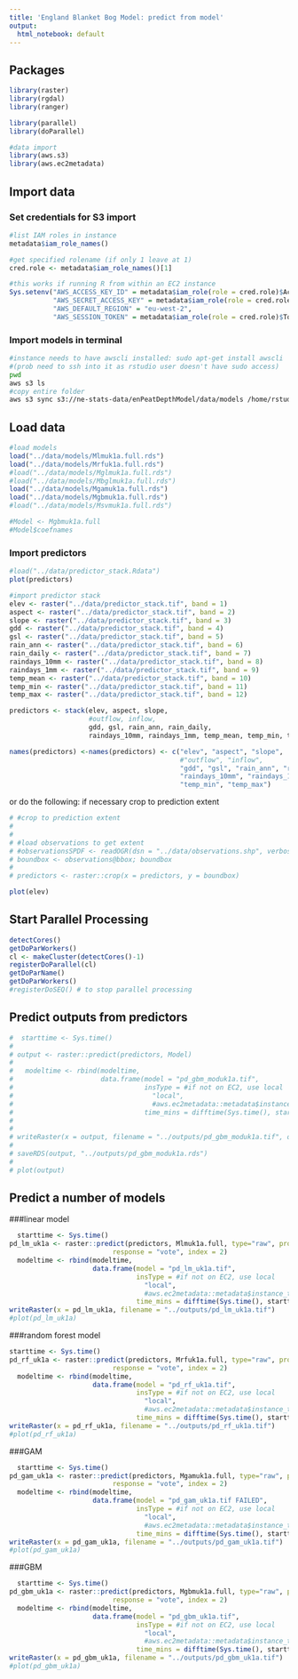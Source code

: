 ```yaml
---
title: 'England Blanket Bog Model: predict from model'
output:
  html_notebook: default
---
```


## Packages 
```r
library(raster)
library(rgdal)
library(ranger)

library(parallel)
library(doParallel)

#data import
library(aws.s3)
library(aws.ec2metadata)
```

## Import data

### Set credentials for S3 import
```r
#list IAM roles in instance
metadata$iam_role_names()

#get specified rolename (if only 1 leave at 1)
cred.role <- metadata$iam_role_names()[1]

#this works if running R from within an EC2 instance
Sys.setenv("AWS_ACCESS_KEY_ID" = metadata$iam_role(role = cred.role)$AccessKeyId,
           "AWS_SECRET_ACCESS_KEY" = metadata$iam_role(role = cred.role)$SecretAccessKey,
           "AWS_DEFAULT_REGION" = "eu-west-2",
           "AWS_SESSION_TOKEN" = metadata$iam_role(role = cred.role)$Token)
```


### Import models in terminal
```bash
#instance needs to have awscli installed: sudo apt-get install awscli
#(prob need to ssh into it as rstudio user doesn't have sudo access)
pwd
aws s3 ls
#copy entire folder
aws s3 sync s3://ne-stats-data/enPeatDepthModel/data/models /home/rstudio/enPeatDepthModel/data/models
```



## Load data
```r
#load models
load("../data/models/Mlmuk1a.full.rds")
load("../data/models/Mrfuk1a.full.rds")
#load("../data/models/Mglmuk1a.full.rds")
#load("../data/models/Mbglmuk1a.full.rds")
load("../data/models/Mgamuk1a.full.rds")
load("../data/models/Mgbmuk1a.full.rds")
#load("../data/models/Msvmuk1a.full.rds")

#Model <- Mgbmuk1a.full 
#Model$coefnames
```

### Import predictors

```r
#load("../data/predictor_stack.Rdata")
plot(predictors)
```


```r
#import predictor stack
elev <- raster("../data/predictor_stack.tif", band = 1)
aspect <- raster("../data/predictor_stack.tif", band = 2)
slope <- raster("../data/predictor_stack.tif", band = 3)
gdd <- raster("../data/predictor_stack.tif", band = 4)
gsl <- raster("../data/predictor_stack.tif", band = 5)
rain_ann <- raster("../data/predictor_stack.tif", band = 6)
rain_daily <- raster("../data/predictor_stack.tif", band = 7)
raindays_10mm <- raster("../data/predictor_stack.tif", band = 8)
raindays_1mm <- raster("../data/predictor_stack.tif", band = 9)
temp_mean <- raster("../data/predictor_stack.tif", band = 10)
temp_min <- raster("../data/predictor_stack.tif", band = 11)
temp_max <- raster("../data/predictor_stack.tif", band = 12)

predictors <- stack(elev, aspect, slope, 
                    #outflow, inflow, 
                    gdd, gsl, rain_ann, rain_daily, 
                    raindays_10mm, raindays_1mm, temp_mean, temp_min, temp_max)

names(predictors) <-names(predictors) <- c("elev", "aspect", "slope", 
                                           #"outflow", "inflow",
                                           "gdd", "gsl", "rain_ann", "rain_daily", 
                                           "raindays_10mm", "raindays_1mm", "temp_mean", 
                                           "temp_min", "temp_max")
```

or do the following: 
if necessary crop to prediction extent
```r
# #crop to prediction extent
# 
# 
# #load observations to get extent
# #observationsSPDF <- readOGR(dsn = "../data/observations.shp", verbose = TRUE)
# boundbox <- observations@bbox; boundbox 
# 
# predictors <- raster::crop(x = predictors, y = boundbox)
```

```r
plot(elev)
```

## Start Parallel Processing
```r
detectCores()
getDoParWorkers()
cl <- makeCluster(detectCores()-1)
registerDoParallel(cl)
getDoParName()
getDoParWorkers()
#registerDoSEQ() # to stop parallel processing
```

## Predict outputs from predictors

```r

#  starttime <- Sys.time()
# 
# output <- raster::predict(predictors, Model)
# 
#   modeltime <- rbind(modeltime, 
#                      data.frame(model = "pd_gbm_moduk1a.tif",
#                                 insType = #if not on EC2, use local
#                                   "local",
#                                   #aws.ec2metadata::metadata$instance_type(),
#                                 time_mins = difftime(Sys.time(), starttime, units = "mins")))
#   
# 
# writeRaster(x = output, filename = "../outputs/pd_gbm_moduk1a.tif", overwrite = TRUE)
# 
# saveRDS(output, "../outputs/pd_gbm_moduk1a.rds")
# 
# plot(output)

```


## Predict a number of models

###linear model
```r
  starttime <- Sys.time()
pd_lm_uk1a <- raster::predict(predictors, Mlmuk1a.full, type="raw", progress="text",
                          response = "vote", index = 2)
  modeltime <- rbind(modeltime,
                     data.frame(model = "pd_lm_uk1a.tif",
                                insType = #if not on EC2, use local
                                  "local",
                                  #aws.ec2metadata::metadata$instance_type(),
                                time_mins = difftime(Sys.time(), starttime, units = "mins")))
writeRaster(x = pd_lm_uk1a, filename = "../outputs/pd_lm_uk1a.tif")
#plot(pd_lm_uk1a)
```


###random forest model
```r
starttime <- Sys.time()
pd_rf_uk1a <- raster::predict(predictors, Mrfuk1a.full, type="raw", progress="text",
                          response = "vote", index = 2)
  modeltime <- rbind(modeltime,
                     data.frame(model = "pd_rf_uk1a.tif",
                                insType = #if not on EC2, use local
                                  "local",
                                  #aws.ec2metadata::metadata$instance_type(),
                                time_mins = difftime(Sys.time(), starttime, units = "mins")))
writeRaster(x = pd_rf_uk1a, filename = "../outputs/pd_rf_uk1a.tif")
#plot(pd_rf_uk1a)
```

###GAM 
```r
  starttime <- Sys.time()
pd_gam_uk1a <- raster::predict(predictors, Mgamuk1a.full, type="raw", progress="text",
                          response = "vote", index = 2)
  modeltime <- rbind(modeltime,
                     data.frame(model = "pd_gam_uk1a.tif FAILED",
                                insType = #if not on EC2, use local
                                  "local",
                                  #aws.ec2metadata::metadata$instance_type(),
                                time_mins = difftime(Sys.time(), starttime, units = "mins")))
writeRaster(x = pd_gam_uk1a, filename = "../outputs/pd_gam_uk1a.tif")
#plot(pd_gam_uk1a)
```

###GBM
```r
  starttime <- Sys.time()
pd_gbm_uk1a <- raster::predict(predictors, Mgbmuk1a.full, type="raw", progress="text",
                          response = "vote", index = 2)
  modeltime <- rbind(modeltime,
                     data.frame(model = "pd_gbm_uk1a.tif",
                                insType = #if not on EC2, use local
                                  "local",
                                  #aws.ec2metadata::metadata$instance_type(),
                                time_mins = difftime(Sys.time(), starttime, units = "mins")))
writeRaster(x = pd_gbm_uk1a, filename = "../outputs/pd_gbm_uk1a.tif")
#plot(pd_gbm_uk1a)
```

